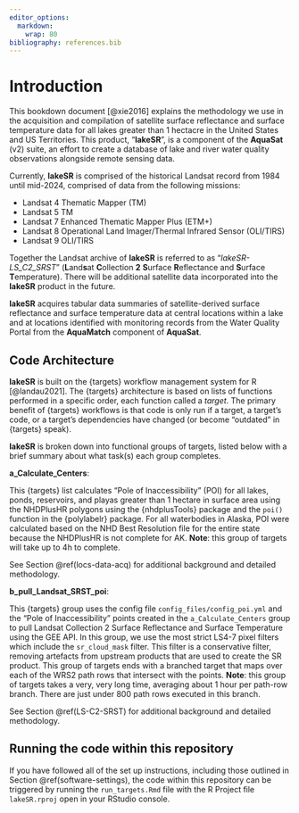 ```yaml
---
editor_options: 
  markdown: 
    wrap: 80
bibliography: references.bib
---
```


# Introduction

This bookdown document [@xie2016] explains the methodology we use in the
acquisition and compilation of satellite surface reflectance and surface
temperature data for all lakes greater than 1 hectacre in the United States and
US Territories. This product, "**lakeSR**", is a component of the **AquaSat**
(v2) suite, an effort to create a database of lake and river water quality
observations alongside remote sensing data.

Currently, **lakeSR** is comprised of the historical Landsat record from 1984
until mid-2024, comprised of data from the following missions:

-   Landsat 4 Thematic Mapper (TM)
-   Landsat 5 TM
-   Landsat 7 Enhanced Thematic Mapper Plus (ETM+)
-   Landsat 8 Operational Land Imager/Thermal Infrared Sensor (OLI/TIRS)
-   Landsat 9 OLI/TIRS

Together the Landsat archive of **lakeSR** is referred to as
"*lakeSR-LS_C2_SRST*" (**L**and**s**at **C**ollection **2** **S**urface
**R**eflectance and **S**urface **T**emperature). There will be additional
satellite data incorporated into the **lakeSR** product in the future.

**lakeSR** acquires tabular data summaries of satellite-derived surface
reflectance and surface temperature data at central locations within a lake and
at locations identified with monitoring records from the Water Quality Portal
from the **AquaMatch** component of **AquaSat**.

## Code Architecture

**lakeSR** is built on the {targets} workflow management system for R
[@landau2021]. The {targets} architecture is based on lists of functions
performed in a specific order, each function called a *target*. The primary
benefit of {targets} workflows is that code is only run if a target, a target's
code, or a target's dependencies have changed (or become "outdated" in {targets}
speak).

**lakeSR** is broken down into functional groups of targets, listed below with a
brief summary about what task(s) each group completes.

**a_Calculate_Centers**:

This {targets} list calculates "Pole of Inaccessibility" (POI) for all lakes,
ponds, reservoirs, and playas greater than 1 hectare in surface area using the
NHDPlusHR polygons using the {nhdplusTools} package and the `poi()` function in
the {polylabelr} package. For all waterbodies in Alaska, POI were calculated
based on the NHD Best Resolution file for the entire state because the NHDPlusHR
is not complete for AK. **Note**: this group of targets will take up to 4h to
complete.

See Section \@ref(locs-data-acq) for additional background and detailed
methodology.

**b_pull_Landsat_SRST_poi**:

This {targets} group uses the config file `config_files/config_poi.yml` and the
"Pole of Inaccessibility" points created in the `a_Calculate_Centers` group to
pull Landsat Collection 2 Surface Reflectance and Surface Temperature using the
GEE API. In this group, we use the most strict LS4-7 pixel filters which include
the `sr_cloud_mask` filter. This filter is a conservative filter, removing
artefacts from upstream products that are used to create the SR product. This
group of targets ends with a branched target that maps over each of the WRS2
path rows that intersect with the points. **Note**: this group of targets takes
a very, very long time, averaging about 1 hour per path-row branch. There are
just under 800 path rows executed in this branch.

See Section \@ref(LS-C2-SRST) for additional background and detailed
methodology.

## Running the code within this repository

If you have followed all of the set up instructions, including those outlined in
Section \@ref(software-settings), the code within this repository can be
triggered by running the `run_targets.Rmd` file with the R Project file
`lakeSR.rproj` open in your RStudio console.

